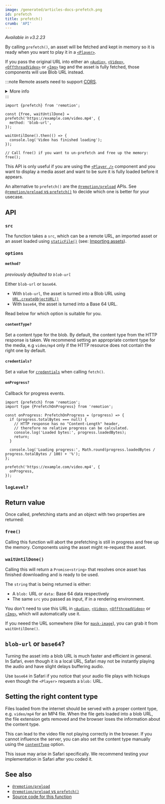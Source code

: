 ```yaml
---
image: /generated/articles-docs-prefetch.png
id: prefetch
title: prefetch()
crumb: 'API'
---
```


_Available in v3.2.23_

By calling `prefetch()`, an asset will be fetched and kept in memory so it is ready when you want to play it in a [`<Player>`](/docs/player).

If you pass the original URL into either an [`<Audio>`](/docs/audio), [`<Video>`](/docs/video), [`<OffthreadVideo>`](/docs/offthreadvideo) or [`<Img>`](/docs/img) tag and the asset is fully fetched, those components will use Blob URL instead.

:::note
Remote assets need to support [CORS](https://developer.mozilla.org/en-US/docs/Web/HTTP/CORS).

<details>
  <summary>More info</summary>
  <ul>
    <li>
      Remotion's origin is usually <code>http://localhost:3000</code>, but it may be different if rendering on Lambda or the port is busy.
    </li>
    <li>
      You can <a href="/docs/chromium-flags#--disable-web-security">disable CORS</a> during renders.
    </li>
  </ul>
</details>
:::

```tsx twoslash
import {prefetch} from 'remotion';

const {free, waitUntilDone} = prefetch('https://example.com/video.mp4', {
  method: 'blob-url',
});

waitUntilDone().then(() => {
  console.log('Video has finished loading');
});

// Call free() if you want to un-prefetch and free up the memory:
free();
```

This API is only useful if you are using the [`<Player />`](/docs/player) component and you want to display a media asset and want to be sure it is fully loaded before it appears.

An alternative to `prefetch()` are the [`@remotion/preload`](/docs/preload) APIs. See [`@remotion/preload` vs `prefetch()`](/docs/player/preloading#remotionpreload-vs-prefetch) to decide which one is better for your usecase.

## API

### `src`

The function takes a `src`, which can be a remote URL, an imported asset or an asset loaded using [`staticFile()`](/docs/staticfile) (see: [Importing assets](/docs/assets)).

### `options`

#### `method?`<AvailableFrom v="3.2.35" />

_previously defaulted to `blob-url`_

Either `blob-url` or `base64`.

- With `blob-url`, the asset is turned into a Blob URL using [`URL.createObjectURL()`](https://developer.mozilla.org/en-US/docs/Web/API/URL/createObjectURL)
- With `base64`, the asset is turned into a Base 64 URL.

Read below for which option is suitable for you.

#### `contentType?`<AvailableFrom v="4.0.40" />

Set a content type for the blob. By default, the content type from the HTTP response is taken. We recommend setting an appropriate content type for the media, e.g `video/mp4` only if the HTTP resource does not contain the right one by default.

#### `credentials?`<AvailableFrom v="4.0.229" />

Set a value for [`credentials`](https://developer.mozilla.org/en-US/docs/Web/API/Fetch_API/Using_Fetch#including_credentials) when calling `fetch()`.

#### `onProgress?`<AvailableFrom v="4.0.85" />

Callback for progress events.

```tsx twoslash
import {prefetch} from 'remotion';
import type {PrefetchOnProgress} from 'remotion';

const onProgress: PrefetchOnProgress = (progress) => {
  if (progress.totalBytes === null) {
    // HTTP response has no "Content-Length" header,
    // therefore no relative progress can be calculated.
    console.log('Loaded bytes:', progress.loadedBytes);
    return;
  }

  console.log('Loading progress:', Math.round(progress.loadedBytes / progress.totalBytes / 100) + '%');
};

prefetch('https://example.com/video.mp4', {
  onProgress,
});
```

### `logLevel?`<AvailableFrom v="4.0.250" />

<Options id="log" />

## Return value

Once called, prefetching starts and an object with two properties are returned:

### `free()`

Calling this function will abort the prefetching is still in progress and free up the memory. Components using the asset might re-request the asset.

### `waitUntilDone()`

Calling this will return a `Promise<string>` that resolves once asset has finished downloading and is ready to be used.

The `string` that is being returned is either:

- A `blob:` URL or `data:` Base 64 data respectively
- The same `src` you passed as input, if in a rendering environment.

You don't need to use this URL in [`<Audio>`](/docs/audio), [`<Video>`](/docs/video), [`<OffthreadVideo>`](/docs/offthreadvideo) or [`<Img>`](/docs/img), which will automatically use it.

If you neeed the URL somewhere (like for [`mask-image`](/docs/troubleshooting/background-image)), you can grab it from `waitUntilDone()`.

## `blob-url` or `base64`?

Turning the asset into a blob URL is much faster and efficient in general.  
In Safari, even though it is a local URL, Safari may not be instantly playing the audio and have slight delays buffering audio.

Use `base64` in Safari if you notice that your audio file plays with hickups even though the `<Player>` requests a `blob:` URL.

## Setting the right content type

Files loaded from the internet should be served with a proper content type, e.g. `video/mp4` for an MP4 file. When the file gets loaded into a blob URL, the file extension gets removed and the browser loses the information about the content type.

This can lead to the video file not playing correctly in the browser. If you cannot influence the server, you can also set the content type manually using the [`contentType`](#contenttype) option.

This issue may arise in Safari specifically. We recommend testing your implementation in Safari after you coded it.

## See also

- [`@remotion/preload`](/docs/preload)
- [`@remotion/preload` vs `prefetch()`](/docs/player/preloading#remotionpreload-vs-prefetch)
- [Source code for this function](https://github.com/remotion-dev/remotion/blob/main/packages/core/src/prefetch.ts)
